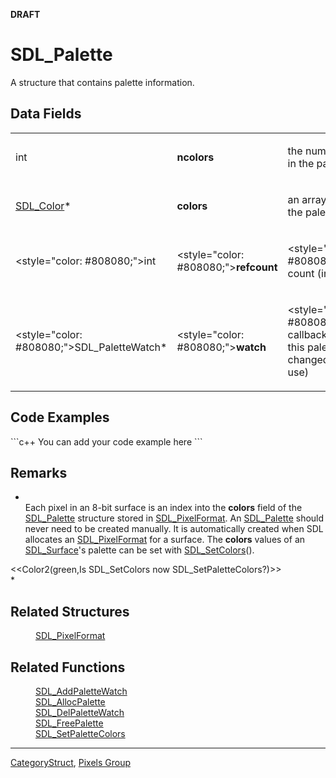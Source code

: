 <!-- pragma section-numbers off -->
<!-- pragma disable-camelcase -->
'''DRAFT'''

= SDL_Palette =
A structure that contains palette information.


== Data Fields ==
{|
|int
|'''ncolors'''
|the number of colors in the palette
|-
|[[SDL_Color]]*
|'''colors'''
|an array of colors in the palette
|-
|<style="color: #808080;">int
|<style="color: #808080;">'''refcount'''
|<style="color: #808080;">reference count (internal use)
|-
|<style="color: #808080;">SDL_Palette<code></code>Watch*
|<style="color: #808080;">'''watch'''
|<style="color: #808080;">a list of callbacks called when this palette has changed (internal use)
|}

== Code Examples ==
```c++
You can add your code example here
```

== Remarks ==
*<br/>Each pixel in an 8-bit surface is an index into the '''colors''' field of the [[SDL_Palette]] structure stored in [[SDL_PixelFormat]]. An [[SDL_Palette]] should never need to be created manually. It is automatically created when SDL allocates an [[SDL_PixelFormat]] for a surface. The '''colors''' values of an [[SDL_Surface]]'s palette can be set with [[SDL_SetColors]]().

<<Color2(green,Is SDL_SetColors now SDL_SetPaletteColors?)>><br/>*

== Related Structures ==
:[[SDL_PixelFormat]]

== Related Functions ==
:[[SDL_AddPaletteWatch]]
:[[SDL_AllocPalette]]
:[[SDL_DelPaletteWatch]]
:[[SDL_FreePalette]]
:[[SDL_SetPaletteColors]]

----
[[CategoryStruct]], [[CategoryPixels|Pixels Group]]
